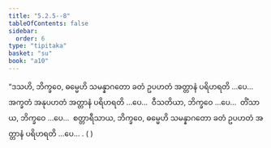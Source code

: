 ```yaml
---
title: "5.2.5--8"
tableOfContents: false
sidebar:
  order: 6
type: "tipitaka"
basket: "su"
book: "a10"
---
```



<DynamicBreadcrumb />

<Division number="225--228" book="a10">

<Paragraph number="1522" book="a10">
“ဒသဟိ, ဘိက္ခဝေ, ဓမ္မေဟိ သမန္နာဂတော ခတံ ဥပဟတံ အတ္တာနံ ပရိဟရတိ …ပေ…  အက္ခတံ အနုပဟတံ အတ္တာနံ ပရိဟရတိ …ပေ…  ဝီသတိယာ, ဘိက္ခဝေ …ပေ…  တိံသာယ, ဘိက္ခဝေ …ပေ…  စတ္တာရီသာယ, ဘိက္ခဝေ, ဓမ္မေဟိ သမန္နာဂတော ခတံ ဥပဟတံ အတ္တာနံ ပရိဟရတိ …ပေ… .

</Paragraph>
</Division>

<Paragraph number="1523" type="center" book="a10">
( )
</Paragraph>